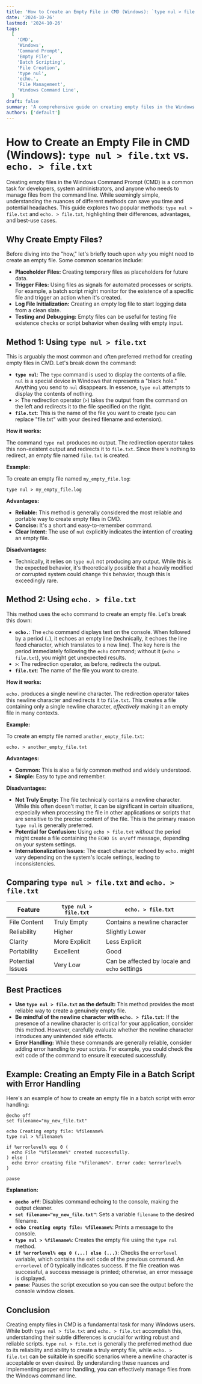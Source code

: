 ```yaml
---
title: 'How to Create an Empty File in CMD (Windows): `type nul > file.txt` vs. `echo. > file.txt`'
date: '2024-10-26'
lastmod: '2024-10-26'
tags:
  [
    'CMD',
    'Windows',
    'Command Prompt',
    'Empty File',
    'Batch Scripting',
    'File Creation',
    'type nul',
    'echo.',
    'File Management',
    'Windows Command Line',
  ]
draft: false
summary: 'A comprehensive guide on creating empty files in the Windows Command Prompt (CMD) using `type nul > file.txt` and `echo. > file.txt`, comparing their functionalities and discussing best practices for file management on Windows.'
authors: ['default']
---
```


# How to Create an Empty File in CMD (Windows): `type nul > file.txt` vs. `echo. > file.txt`

Creating empty files in the Windows Command Prompt (CMD) is a common task for developers, system administrators, and anyone who needs to manage files from the command line. While seemingly simple, understanding the nuances of different methods can save you time and potential headaches. This guide explores two popular methods: `type nul > file.txt` and `echo. > file.txt`, highlighting their differences, advantages, and best-use cases.

## Why Create Empty Files?

Before diving into the "how," let's briefly touch upon _why_ you might need to create an empty file. Some common scenarios include:

- **Placeholder Files:** Creating temporary files as placeholders for future data.
- **Trigger Files:** Using files as signals for automated processes or scripts. For example, a batch script might monitor for the existence of a specific file and trigger an action when it's created.
- **Log File Initialization:** Creating an empty log file to start logging data from a clean slate.
- **Testing and Debugging:** Empty files can be useful for testing file existence checks or script behavior when dealing with empty input.

## Method 1: Using `type nul > file.txt`

This is arguably the most common and often preferred method for creating empty files in CMD. Let's break down the command:

- **`type nul`**: The `type` command is used to display the contents of a file. `nul` is a special device in Windows that represents a "black hole." Anything you send to `nul` disappears. In essence, `type nul` attempts to display the contents of nothing.
- **`>`**: The redirection operator (`>`) takes the output from the command on the left and redirects it to the file specified on the right.
- **`file.txt`**: This is the name of the file you want to create (you can replace "file.txt" with your desired filename and extension).

**How it works:**

The command `type nul` produces no output. The redirection operator takes this non-existent output and redirects it to `file.txt`. Since there's nothing to redirect, an empty file named `file.txt` is created.

**Example:**

To create an empty file named `my_empty_file.log`:

```plaintext
type nul > my_empty_file.log
```

**Advantages:**

- **Reliable:** This method is generally considered the most reliable and portable way to create empty files in CMD.
- **Concise:** It's a short and easy-to-remember command.
- **Clear Intent:** The use of `nul` explicitly indicates the intention of creating an empty file.

**Disadvantages:**

- Technically, it relies on `type nul` not producing any output. While this is the expected behavior, it's theoretically possible that a heavily modified or corrupted system could change this behavior, though this is exceedingly rare.

## Method 2: Using `echo. > file.txt`

This method uses the `echo` command to create an empty file. Let's break this down:

- **`echo.`**: The `echo` command displays text on the console. When followed by a period (`.`), it echoes an empty line (technically, it echoes the line feed character, which translates to a new line). The key here is the period immediately following the `echo` command; without it (`echo > file.txt`), you might get unexpected results.
- **`>`**: The redirection operator, as before, redirects the output.
- **`file.txt`**: The name of the file you want to create.

**How it works:**

`echo.` produces a single newline character. The redirection operator takes this newline character and redirects it to `file.txt`. This creates a file containing only a single newline character, _effectively_ making it an empty file in many contexts.

**Example:**

To create an empty file named `another_empty_file.txt`:

```plaintext
echo. > another_empty_file.txt
```

**Advantages:**

- **Common:** This is also a fairly common method and widely understood.
- **Simple:** Easy to type and remember.

**Disadvantages:**

- **Not Truly Empty:** The file technically contains a newline character. While this often doesn't matter, it can be significant in certain situations, especially when processing the file in other applications or scripts that are sensitive to the precise content of the file. This is the primary reason `type nul` is generally preferred.
- **Potential for Confusion:** Using `echo > file.txt` _without_ the period might create a file containing the `ECHO is on/off` message, depending on your system settings.
- **Internationalization Issues:** The exact character echoed by `echo.` might vary depending on the system's locale settings, leading to inconsistencies.

## Comparing `type nul > file.txt` and `echo. > file.txt`

| Feature          | `type nul > file.txt` | `echo. > file.txt`                            |
| ---------------- | --------------------- | --------------------------------------------- |
| File Content     | Truly Empty           | Contains a newline character                  |
| Reliability      | Higher                | Slightly Lower                                |
| Clarity          | More Explicit         | Less Explicit                                 |
| Portability      | Excellent             | Good                                          |
| Potential Issues | Very Low              | Can be affected by locale and `echo` settings |

## Best Practices

- **Use `type nul > file.txt` as the default:** This method provides the most reliable way to create a genuinely empty file.
- **Be mindful of the newline character with `echo. > file.txt`:** If the presence of a newline character is critical for your application, consider this method. However, carefully evaluate whether the newline character introduces any unintended side effects.
- **Error Handling:** While these commands are generally reliable, consider adding error handling to your scripts. For example, you could check the exit code of the command to ensure it executed successfully.

## Example: Creating an Empty File in a Batch Script with Error Handling

Here's an example of how to create an empty file in a batch script with error handling:

```plaintext
@echo off
set filename="my_new_file.txt"

echo Creating empty file: %filename%
type nul > %filename%

if %errorlevel% equ 0 (
  echo File "%filename%" created successfully.
) else (
  echo Error creating file "%filename%". Error code: %errorlevel%
)

pause
```

**Explanation:**

- **`@echo off`**: Disables command echoing to the console, making the output cleaner.
- **`set filename="my_new_file.txt"`**: Sets a variable `filename` to the desired filename.
- **`echo Creating empty file: %filename%`**: Prints a message to the console.
- **`type nul > %filename%`**: Creates the empty file using the `type nul` method.
- **`if %errorlevel% equ 0 (...) else (...)`**: Checks the `errorlevel` variable, which contains the exit code of the previous command. An `errorlevel` of 0 typically indicates success. If the file creation was successful, a success message is printed; otherwise, an error message is displayed.
- **`pause`**: Pauses the script execution so you can see the output before the console window closes.

## Conclusion

Creating empty files in CMD is a fundamental task for many Windows users. While both `type nul > file.txt` and `echo. > file.txt` accomplish this, understanding their subtle differences is crucial for writing robust and reliable scripts. `type nul > file.txt` is generally the preferred method due to its reliability and ability to create a truly empty file, while `echo. > file.txt` can be suitable in specific scenarios where a newline character is acceptable or even desired. By understanding these nuances and implementing proper error handling, you can effectively manage files from the Windows command line.
